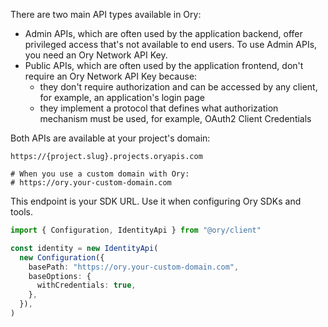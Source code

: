There are two main API types available in Ory:

- Admin APIs, which are often used by the application backend, offer privileged access that's not available to end users. To use
  Admin APIs, you need an Ory Network API Key.
- Public APIs, which are often used by the application frontend, don't require an Ory Network API Key because:
  - they don't require authorization and can be accessed by any client, for example, an application's login page
  - they implement a protocol that defines what authorization mechanism must be used, for example, OAuth2 Client Credentials

Both APIs are available at your project's domain:

```
https://{project.slug}.projects.oryapis.com

# When you use a custom domain with Ory:
# https://ory.your-custom-domain.com
```

This endpoint is your SDK URL. Use it when configuring Ory SDKs and tools.

```typescript
import { Configuration, IdentityApi } from "@ory/client"

const identity = new IdentityApi(
  new Configuration({
    basePath: "https://ory.your-custom-domain.com",
    baseOptions: {
      withCredentials: true,
    },
  }),
)
```
